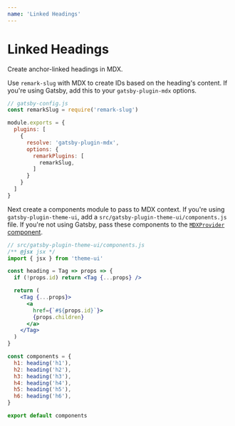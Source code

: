 ```yaml
---
name: 'Linked Headings'
---
```


# Linked Headings

Create anchor-linked headings in MDX.

Use `remark-slug` with MDX to create IDs based on the heading's content.
If you're using Gatsby, add this to your `gatsby-plugin-mdx` options.

```js
// gatsby-config.js
const remarkSlug = require('remark-slug')

module.exports = {
  plugins: [
    {
      resolve: 'gatsby-plugin-mdx',
      options: {
        remarkPlugins: [
          remarkSlug,
        ]
      }
    }
  ]
}
```

Next create a components module to pass to MDX context.
If you're using `gatsby-plugin-theme-ui`, add a `src/gatsby-plugin-theme-ui/components.js` file.
If you're not using Gatsby, pass these components to the [`MDXProvider` component](https://mdxjs.com/getting-started#mdxprovider).

```jsx
// src/gatsby-plugin-theme-ui/components.js
/** @jsx jsx */
import { jsx } from 'theme-ui'

const heading = Tag => props => {
  if (!props.id) return <Tag {...props} />

  return (
    <Tag {...props}>
      <a
        href={`#${props.id}`}>
        {props.children}
      </a>
    </Tag>
  )
}

const components = {
  h1: heading('h1'),
  h2: heading('h2'),
  h3: heading('h3'),
  h4: heading('h4'),
  h5: heading('h5'),
  h6: heading('h6'),
}

export default components
```
